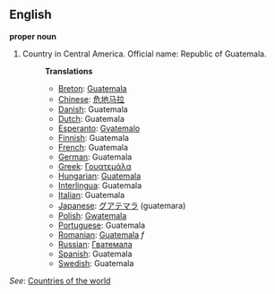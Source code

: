 ==English==

'''proper noun'''

# Country in Central America. Official name: Republic of Guatemala.
#:'''Translations'''
#:*[[Breton]]: [[Guatemala]]
#:*[[Chinese]]: [[危地马拉]]
#:*[[Danish]]: Guatemala
#:*[[Dutch]]: Guatemala
#:*[[Esperanto]]: [[Gvatemalo]]
#:*[[Finnish]]: Guatemala
#:*[[French]]: Guatemala
#:*[[German]]: Guatemala
#:*[[Greek]]: [[Γουατεμάλα]]
#:*[[Hungarian]]: [[Guatemala]]
#:*[[Interlingua]]: Guatemala
#:*[[Italian]]: Guatemala
#:*[[Japanese]]: [[グアテマラ]] (guatemara)
#:*[[Polish]]: [[Gwatemala]]
#:*[[Portuguese]]: Guatemala
#:*[[Romanian]]: [[Guatemala]] ''f''
#:*[[Russian]]: [[Гватемала]]
#:*[[Spanish]]: Guatemala
#:*[[Swedish]]: Guatemala

''See'': [[Countries of the world]]